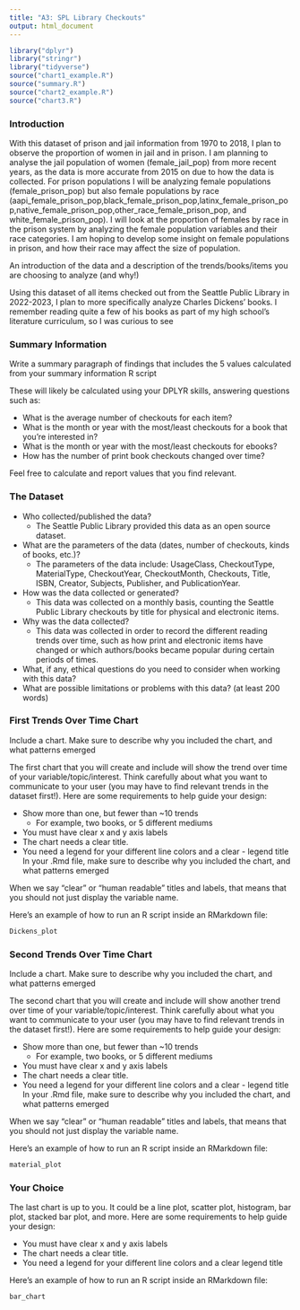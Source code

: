 ```yaml
---
title: "A3: SPL Library Checkouts"
output: html_document
---
```


```r
library("dplyr")
library("stringr")
library("tidyverse")
source("chart1_example.R")
source("summary.R")
source("chart2_example.R")
source("chart3.R")
```

### Introduction
With this dataset of prison and jail information from 1970 to 2018, I plan to observe the proportion of women in jail and in prison. I am planning to analyse the jail population of women (female_jail_pop) from more recent years, as the data is more accurate from 2015 on due to how the data is collected. For prison populations I will be analyzing female populations (female_prison_pop) but also female populations by race (aapi_female_prison_pop,black_female_prison_pop,latinx_female_prison_pop,native_female_prison_pop,other_race_female_prison_pop, and white_female_prison_pop). I will look at the proportion of females by race in the prison system by analyzing the female population variables and their race categories. I am hoping to develop some insight on female populations in prison, and how their race may affect the size of population.

An introduction of the data and a description of the trends/books/items you are choosing to analyze (and why!)

Using this dataset of all items checked out from the Seattle Public Library in 2022-2023, I plan to more specifically analyze Charles Dickens' books. I remember reading quite a few of his books as part of my high school's literature curriculum, so I was curious to see 

### Summary Information

Write a summary paragraph of findings that includes the 5 values calculated from your summary information R script

These will likely be calculated using your DPLYR skills, answering questions such as:

- What is the average number of checkouts for each item?
- What is the month or year with the most/least checkouts for a book that you're interested in?
- What is the month or year with the most/least checkouts for ebooks?
- How has the number of print book checkouts changed over time?

Feel free to calculate and report values that you find relevant.

### The Dataset

- Who collected/published the data?  
  - The Seattle Public Library provided this data as an open source dataset.
- What are the parameters of the data (dates, number of checkouts, kinds of books, etc.)?
  - The parameters of the data include: UsageClass, CheckoutType, MaterialType, CheckoutYear, CheckoutMonth, Checkouts, Title, ISBN, Creator, Subjects, Publisher, and PublicationYear.
- How was the data collected or generated?  
  - This data was collected on a monthly basis, counting the Seattle Public Library checkouts by title for physical and electronic items.
- Why was the data collected?  
  - This data was collected in order to record the different reading trends over time, such as how print and electronic items have changed or which authors/books became popular during certain periods of times. 
- What, if any, ethical questions do you need to consider when working with this data?  
- What are possible limitations or problems with this data?   (at least 200 words)

### First Trends Over Time Chart

Include a chart. Make sure to describe why you included the chart, and what patterns emerged

The first chart that you will create and include will show the trend over time of your variable/topic/interest. Think carefully about what you want to communicate to your user (you may have to find relevant trends in the dataset first!). Here are some requirements to help guide your design:

- Show more than one, but fewer than ~10 trends
  - For example, two books, or 5 different mediums
- You must have clear x and y axis labels
- The chart needs a clear title.
- You need a legend for your different line colors and a clear - legend title
In your .Rmd file, make sure to describe why you included the chart, and what patterns emerged

When we say "clear" or "human readable" titles and labels, that means that you should not just display the variable name.

Here's an example of how to run an R script inside an RMarkdown file:

```r
Dickens_plot

```

### Second Trends Over Time Chart

Include a chart. Make sure to describe why you included the chart, and what patterns emerged

The second chart that you will create and include will show another trend over time of your variable/topic/interest. Think carefully about what you want to communicate to your user (you may have to find relevant trends in the dataset first!). Here are some requirements to help guide your design:

- Show more than one, but fewer than ~10 trends
  - For example, two books, or 5 different mediums
- You must have clear x and y axis labels
- The chart needs a clear title.
- You need a legend for your different line colors and a clear - legend title
In your .Rmd file, make sure to describe why you included the chart, and what patterns emerged

When we say "clear" or "human readable" titles and labels, that means that you should not just display the variable name.

Here's an example of how to run an R script inside an RMarkdown file:

```r
material_plot

```

### Your Choice

The last chart is up to you. It could be a line plot, scatter plot, histogram, bar plot, stacked bar plot, and more. Here are some requirements to help guide your design:

- You must have clear x and y axis labels
- The chart needs a clear title.
- You need a legend for your different line colors and a clear legend title

Here's an example of how to run an R script inside an RMarkdown file:

```r
bar_chart

```


